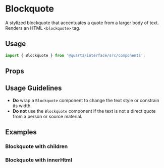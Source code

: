 
# Blockquote

A stylized blockquote that accentuates a quote from a larger body of text. Renders an HTML `<blockquote>` tag.

## Usage

```js
import { Blockquote } from '@quartz/interface/src/components';
```

## Props

<Props of={Blockquote} />

## Usage Guidelines
- **Do** wrap a `Blockquote` component to change the text style or constrain its width.
- **Do not** use the `Blockquote` component if the text is not a direct quote from a person or source material.

## Examples

### Blockquote with children
<Preview>
	<Story id="blockquote--children" />
</Preview>

### Blockquote with innerHtml
<Preview>
	<Story id="blockquote--inner-html" />
</Preview>
